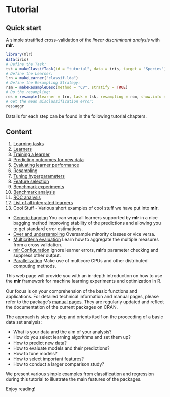 Tutorial
========

Quick start
-----------

A simple stratified cross-validation of the *linear discriminant analysis* with **mlr**.
```r
library(mlr)
data(iris)
# Define the Task:
tsk = makeClassifTask(id = "tutorial", data = iris, target = "Species")
# Define the Learner:
lrn = makeLearner("classif.lda")
# Define the Resampling Strategy:
rsm = makeResampleDesc(method = "CV", stratify = TRUE)
# Do the resampling:
res = resample(learner = lrn, task = tsk, resampling = rsm, show.info = FALSE)
# Get the mean misclassification error:
res$aggr
```
Datails for each step can be found in the following tutorial chapters.

Content
-------

1. [Learning tasks](task.md)
2. [Learners](learner.md)
3. [Training a learner](train.md)
4. [Predicting outcomes for new data](predict.md)
5. [Evaluating learner performance](performance.md)
6. [Resampling](resample.md)
7. [Tuning hyperparameters](tune.md)
8. [Feature selection](feature_selection.md)
9. [Benchmark experiments](benchmark_experiments.md)
10. [Benchmark analysis](benchmark_analysis.md)
11. [ROC analysis](roc_analysis.md)
12. [List of all integrated learners](http://berndbischl.github.io/mlr/man/learners.html)
13. Cool Stuff - Various short examples of cool stuff we have put into **mlr**.
  * [Generic bagging](makeBaggingWrapper.md) You can wrap all learners supported by **mlr** in a nice bagging method improving stability of the predictions and allowing you to get standard error estimations.
  * [Over and undersampling](over_and_undersampling.md) Oversample minority classes or vice versa.
  * [Multicriteria evaluation](multicriteria_evaluation.md) Learn how to aggregate the multiple measures from a cross validation.
  * [mlr Configuration](configureMlr.md) ignore learner errors, **mlr**'s parameter checking and suppress other output.
  * [Parallelization](parallelization.md) Make use of multicore CPUs and other distributed computing methods.

This web page will provide you with an in-depth introduction on how to
use the **mlr** framework for machine learning experiments and
optimization in R.

Our focus is on your comprehension of the basic functions and
applications. For detailed technical information and manual pages, please refer to
the package's [manual pages](http://berndbischl.github.io/mlr/man/). They are regularly updated and reflect the documentation
of the current packages on CRAN.

The approach is step by step and orients itself on the proceeding of a basic data set analysis:

* What is your data and the aim of your analysis?
* How do you select learning algorithms and set them up?
* How to predict new data?
* How to evaluate models and their predictions?
* How to tune models?
* How to select important features?
* How to conduct a larger comparison study?

We present various simple examples from classification and regression
during this tutorial to illustrate the main features of the
packages.

Enjoy reading!

